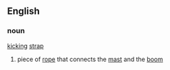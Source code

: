 ==English==
===noun===
[[kicking]] [[strap]]
# {{nautical}} piece of [[rope]] that connects the [[mast]] and the [[boom]]